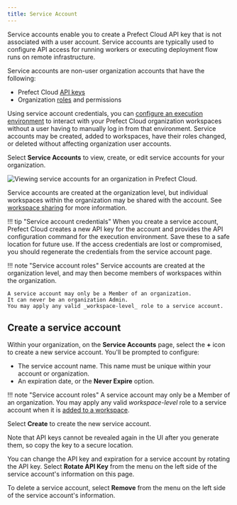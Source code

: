 ```yaml
---
title: Service Account
---
```



Service accounts enable you to create a Prefect Cloud API key that is not associated with a user account.
Service accounts are typically used to configure API access for running workers or executing deployment flow runs on remote infrastructure.

Service accounts are non-user organization accounts that have the following:

- Prefect Cloud [API keys](/2.13.8/cloud/users/api-keys/)
- Organization [roles](/2.13.8/cloud/users/roles/) and permissions

Using service account credentials, you can [configure an execution environment](/2.13.8/cloud/connecting/#configure-a-local-execution-environment) to interact with your Prefect Cloud organization workspaces without a user having to manually log in from that environment.
Service accounts may be created, added to workspaces, have their roles changed, or deleted without affecting organization user accounts.

Select **Service Accounts** to view, create, or edit service accounts for your organization.

![Viewing service accounts for an organization in Prefect Cloud.](/2.13.8/img/ui/service-accounts.png)

Service accounts are created at the organization level, but individual workspaces within the organization may be shared with the account.
See [workspace sharing](/2.13.8/cloud/workspaces/#workspace-sharing) for more information.

!!! tip "Service account credentials"
    When you create a service account, Prefect Cloud creates a new API key for the account and provides the API configuration command for the execution environment.
    Save these to a safe location for future use.
    If the access credentials are lost or compromised, you should regenerate the credentials from the service account page.

!!! note "Service account roles"
    Service accounts are created at the organization level, and may then become members of workspaces within the organization.

    A service account may only be a Member of an organization. 
    It can never be an organization Admin. 
    You may apply any valid _workspace-level_ role to a service account.

## Create a service account

Within your organization, on the **Service Accounts** page, select the **+** icon to create a new service account. You'll be prompted to configure:

- The service account name. This name must be unique within your account or organization.
- An expiration date, or the **Never Expire** option.

!!! note "Service account roles"
    A service account may only be a Member of an organization.
    You may apply any valid _workspace-level_ role to a service account when it is [added to a workspace](/2.13.8/cloud/workspaces/#workspace-sharing).

Select **Create** to create the new service account.

Note that API keys cannot be revealed again in the UI after you generate them, so copy the key to a secure location.

You can change the API key and expiration for a service account by rotating the API key.
Select **Rotate API Key** from the menu on the left side of the service account's information on this page.

To delete a service account, select **Remove** from the menu on the left side of the service account's information.
